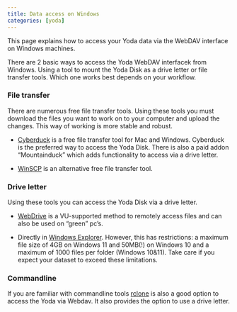 ```yaml
---
title: Data access on Windows
categories: [yoda]
---
```


This page explains how to access your Yoda data via the WebDAV interface on Windows machines.

There are 2 basic ways to access the Yoda WebDAV interfacek from Windows. 
Using a tool to mount the Yoda Disk as a drive letter or file transfer tools. Which one works best
 depends on your workflow.
 
### File transfer
There are numerous free file transfer tools. Using these tools you must download the files you want to work on to 
your computer and upload the changes. This way of working is more stable and robust. 

- [Cyberduck](./yoda_using_cyberduck.qmd) is a free file transfer tool for Mac and Windows. Cyberduck is the preferred
way to access the Yoda Disk. There is also a paid addon "Mountainduck" which adds functionality to access via a drive 
letter.

- [WinSCP](./yoda_using_winscp.qmd) is an alternative free file transfer tool.

### Drive letter
Using these tools you can access the Yoda Disk via a drive letter.

- [WebDrive](./yoda_using_webdrive) is a VU-supported method to remotely access files and can also be used on "green"
pc's.

- Directly in [Windows Explorer](./yoda_using_windowsexplorer.qmd). However, this has restrictions: a maximum
file size of 4GB on Windows 11 and 50MB(!) on Windows 10 and a maximum of 1000 files per folder (Windows 10&11). Take care if you expect your dataset to exceed these limitations.



### Commandline
If you are familiar with commandline tools [rclone](./yoda_using_rclone.qmd) is also a good option to access the Yoda via Webdav. It also provides the option to use a drive letter.